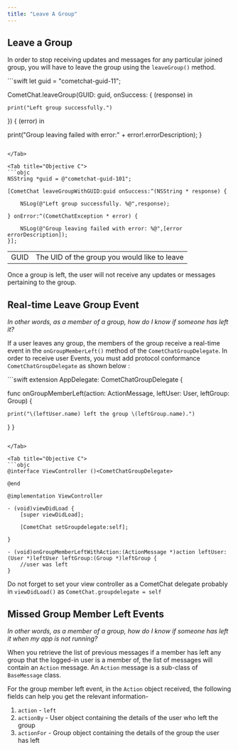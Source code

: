 ```yaml
---
title: "Leave A Group"
---
```




## Leave a Group

In order to stop receiving updates and messages for any particular joined group, you will have to leave the group using the `leaveGroup()` method.

<Tabs>
<Tab title="Swift">
```swift
let guid = "cometchat-guid-11";

CometChat.leaveGroup(GUID: guid, onSuccess: { (response) in

	print("Left group successfully.")

}) { (error) in

  print("Group leaving failed with error:" + error!.errorDescription);
}
```

</Tab>

<Tab title="Objective C">
```objc
NSString *guid = @"cometchat-guid-101";

[CometChat leaveGroupWithGUID:guid onSuccess:^(NSString * response) {
    
    NSLog(@"Left group successfully. %@",response);
    
} onError:^(CometChatException * error) {
    
    NSLog(@"Group leaving failed with error: %@",[error errorDescription]);
}];
```

</Tab>

</Tabs>

|      |                                              |
| ---- | -------------------------------------------- |
| GUID | The UID of the group you would like to leave |

Once a group is left, the user will not receive any updates or messages pertaining to the group.

## Real-time Leave Group Event

*In other words, as a member of a group, how do I know if someone has left it?*

If a user leaves any group, the members of the group receive a real-time event in the `onGroupMemberLeft()` method of the `CometChatGroupDelegate`. In order to receive user Events, you must add protocol conformance `CometChatGroupDelegate` as shown below :

<Tabs>
<Tab title="Swift">
```swift
extension AppDelegate: CometChatGroupDelegate {

  func onGroupMemberLeft(action: ActionMessage, leftUser: User, leftGroup: Group) {

    print("\(leftUser.name) left the group \(leftGroup.name).")
  }
}
```

</Tab>

<Tab title="Objective C">
```objc
@interface ViewController ()<CometChatGroupDelegate>

@end

@implementation ViewController

- (void)viewDidLoad {
    [super viewDidLoad];
    
    [CometChat setGroupdelegate:self];
    
}

- (void)onGroupMemberLeftWithAction:(ActionMessage *)action leftUser:(User *)leftUser leftGroup:(Group *)leftGroup {
    //user was left
}
```

</Tab>

</Tabs>

Do not forget to set your view controller as a CometChat delegate probably in `viewDidLoad()` as `CometChat.groupdelegate = self`

## Missed Group Member Left Events

*In other words, as a member of a group, how do I know if someone has left it when my app is not running?*

When you retrieve the list of previous messages if a member has left any group that the logged-in user is a member of, the list of messages will contain an `Action` message. An `Action` message is a sub-class of `BaseMessage` class.

For the group member left event, in the `Action` object received, the following fields can help you get the relevant information-

1. `action` - `left`
2. `actionBy` - User object containing the details of the user who left the group
3. `actionFor` - Group object containing the details of the group the user has left
